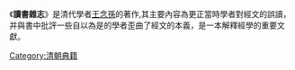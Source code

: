 {{NoteTA
|T=zh:读书杂志;zh-hans:读书杂志;zh-hant:讀書雜志
|1=zh:讀書雜志;zh-hans:读书杂志;zh-hant:讀書雜志
}}
{{about|[[清朝|清朝]]学者[[王念孙|王念孙]]著作|[[生活·读书·新知三联书店|生活·读书·新知三联书店]]出版的相似名称杂志|读书 (杂志)}}
《'''讀書雜志'''》是清代學者[[王念孫|王念孫]]的著作,其主要內容為更正當時學者對經文的誤讀，并與書中批評一些自以為是的學者歪曲了經文的本義，是一本解釋經學的重要文獻。

[[Category:清朝典籍|Category:清朝典籍]]